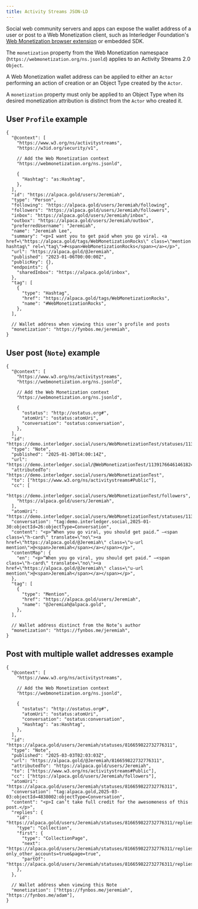 ```yaml
---
title: Activity Streams JSON-LD
---
```



Social web community servers and apps can expose the wallet address of a user or post to a Web Monetization client, such as Interledger Foundation's [Web Monetization browser extension](/supporters/get-started#install-the-extension) or embedded SDK.

The `monetization` property from the Web Monetization namespace (`https://webmonetization.org/ns.jsonld`) applies to an <LinkOut href="https://www.w3.org/TR/activitystreams-core/">Activity Streams 2.0</LinkOut> <LinkOut href="https://www.w3.org/TR/activitystreams-vocabulary/#dfn-object">`Object`</LinkOut>.

A Web Monetization wallet address can be applied to either an <LinkOut href="https://www.w3.org/TR/activitystreams-vocabulary/#actor-types">`Actor`</LinkOut> performing an action of creation or an <LinkOut href="https://www.w3.org/TR/activitystreams-vocabulary/#object-types">Object Type</LinkOut> created by the `Actor`.

A `monetization` property must only be applied to an Object Type when its desired monetization attribution is distinct from the `Actor` who created it.

## User `Profile` example

```jsonc wrap
{
  "@context": [
    "https://www.w3.org/ns/activitystreams",
    "https://w3id.org/security/v1",

    // Add the Web Monetization context
    "https://webmonetization.org/ns.jsonld",

    {
      "Hashtag": "as:Hashtag",
    },
  ],
  "id": "https://alpaca.gold/users/Jeremiah",
  "type": "Person",
  "following": "https://alpaca.gold/users/Jeremiah/following",
  "followers": "https://alpaca.gold/users/Jeremiah/followers",
  "inbox": "https://alpaca.gold/users/Jeremiah/inbox",
  "outbox": "https://alpaca.gold/users/Jeremiah/outbox",
  "preferredUsername": "Jeremiah",
  "name": "Jeremiah Lee",
  "summary": "<p>I want you to get paid when you go viral. <a href=\"https://alpaca.gold/tags/WebMonetizationRocks\" class=\"mention hashtag\" rel=\"tag\">#<span>WebMonetizationRocks</span></a></p>",
  "url": "https://alpaca.gold/@Jeremiah",
  "published": "2023-01-06T00:00:00Z",
  "publicKey": {},
  "endpoints": {
    "sharedInbox": "https://alpaca.gold/inbox",
  },
  "tag": [
    {
      "type": "Hashtag",
      "href": "https://alpaca.gold/tags/WebMonetizationRocks",
      "name": "#WebMonetizationRocks",
    },
  ],

  // Wallet address when viewing this user’s profile and posts
  "monetization": "https://fynbos.me/jeremiah",
}
```

## User post (`Note`) example

```jsonc wrap
{
  "@context": [
    "https://www.w3.org/ns/activitystreams",
    "https://webmonetization.org/ns.jsonld",

    // Add the Web Monetization context
    "https://webmonetization.org/ns.jsonld",

    {
      "ostatus": "http://ostatus.org#",
      "atomUri": "ostatus:atomUri",
      "conversation": "ostatus:conversation",
    },
  ],
  "id": "https://demo.interledger.social/users/WebMonetizationTest/statuses/113917664614618248",
  "type": "Note",
  "published": "2025-01-30T14:00:14Z",
  "url": "https://demo.interledger.social/@WebMonetizationTest/113917664614618248",
  "attributedTo": "https://demo.interledger.social/users/WebMonetizationTest",
  "to": ["https://www.w3.org/ns/activitystreams#Public"],
  "cc": [
    "https://demo.interledger.social/users/WebMonetizationTest/followers",
    "https://alpaca.gold/users/Jeremiah",
  ],
  "atomUri": "https://demo.interledger.social/users/WebMonetizationTest/statuses/113917664614618248",
  "conversation": "tag:demo.interledger.social,2025-01-30:objectId=26:objectType=Conversation",
  "content": "<p>“When you go viral, you should get paid.” —<span class=\"h-card\" translate=\"no\"><a href=\"https://alpaca.gold/@Jeremiah\" class=\"u-url mention\">@<span>Jeremiah</span></a></span></p>",
  "contentMap": {
    "en": "<p>“When you go viral, you should get paid.” —<span class=\"h-card\" translate=\"no\"><a href=\"https://alpaca.gold/@Jeremiah\" class=\"u-url mention\">@<span>Jeremiah</span></a></span></p>",
  },
  "tag": [
    {
      "type": "Mention",
      "href": "https://alpaca.gold/users/Jeremiah",
      "name": "@Jeremiah@alpaca.gold",
    },
  ],

  // Wallet address distinct from the Note’s author
  "monetization": "https://fynbos.me/jeremiah",
}
```

## Post with multiple wallet addresses example

```jsonc wrap
{
  "@context": [
    "https://www.w3.org/ns/activitystreams",

    // Add the Web Monetization context
    "https://webmonetization.org/ns.jsonld",

    {
      "ostatus": "http://ostatus.org#",
      "atomUri": "ostatus:atomUri",
      "conversation": "ostatus:conversation",
      "Hashtag": "as:Hashtag",
    },
  ],
  "id": "https://alpaca.gold/users/Jeremiah/statuses/816659822732776311",
  "type": "Note",
  "published": "2025-03-03T02:03:03Z",
  "url": "https://alpaca.gold/@Jeremiah/816659822732776311",
  "attributedTo": "https://alpaca.gold/users/Jeremiah",
  "to": ["https://www.w3.org/ns/activitystreams#Public"],
  "cc": ["https://alpaca.gold/users/Jeremiah/followers"],
  "atomUri": "https://alpaca.gold/users/Jeremiah/statuses/816659822732776311",
  "conversation": "tag:alpaca.gold,2025-03-03:objectId=4838002:objectType=Conversation",
  "content": "<p>I can’t take full credit for the awesomeness of this post.</p>",
  "replies": {
    "id": "https://alpaca.gold/users/Jeremiah/statuses/816659822732776311/replies",
    "type": "Collection",
    "first": {
      "type": "CollectionPage",
      "next": "https://alpaca.gold/users/Jeremiah/statuses/816659822732776311/replies?only_other_accounts=true&page=true",
      "partOf": "https://alpaca.gold/users/Jeremiah/statuses/816659822732776311/replies",
    },
  },

  // Wallet address when viewing this Note
  "monetization": ["https://fynbos.me/jeremiah", "https://fynbos.me/adam"],
}
```
